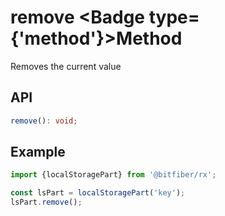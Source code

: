 
# remove <Badge type={'method'}>Method</Badge>

Removes the current value

## API

```ts copy
remove(): void;
```

## Example

```ts copy
import {localStoragePart} from '@bitfiber/rx';

const lsPart = localStoragePart('key');
lsPart.remove();
```
